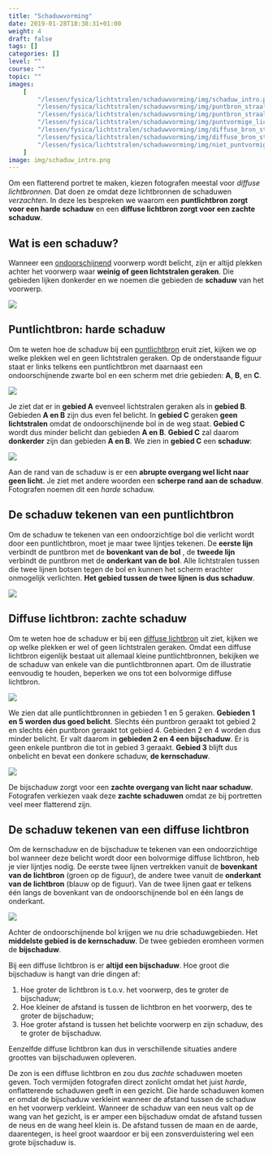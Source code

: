 ```yaml
---
title: "Schaduwvorming"
date: 2019-01-28T18:38:31+01:00
weight: 4
draft: false
tags: []
categories: []
level: ""
course: ""
topic: ""
images:
    [
        "/lessen/fysica/lichtstralen/schaduwvorming/img/schaduw_intro.png",
        "/lessen/fysica/lichtstralen/schaduwvorming/img/puntbron_straal_schaduwen.png",
        "/lessen/fysica/lichtstralen/schaduwvorming/img/puntbron_straal_schaduwen_resultaat.png",
        "/lessen/fysica/lichtstralen/schaduwvorming/img/puntvormige_lichtbron.png",
        "/lessen/fysica/lichtstralen/schaduwvorming/img/diffuse_bron_straal_schaduwen.png",
        "/lessen/fysica/lichtstralen/schaduwvorming/img/diffuse_bron_straal_schaduwen_resultaat.png",
        "/lessen/fysica/lichtstralen/schaduwvorming/img/niet_puntvormige_lichtbron.png",
    ]
image: img/schaduw_intro.png
---
```


Om een flatterend portret te maken, kiezen fotografen meestal voor _diffuse
lichtbronnen_. Dat doen ze omdat deze lichtbronnen de schaduwen _verzachten_.
In deze les bespreken we waarom een **puntlichtbron zorgt voor een harde
schaduw** en een **diffuse lichtbron zorgt voor een zachte schaduw**.

## Wat is een schaduw?

Wanneer een [ondoorschijnend](absorberen_reflecteren_doorlaten#licht-doorlaten)
voorwerp wordt belicht, zijn er altijd plekken achter
het voorwerp waar **weinig of geen lichtstralen geraken**. Die gebieden lijken
donkerder en we noemen die gebieden de **schaduw** van het voorwerp.

![](img/schaduw_intro.png)

## Puntlichtbron: harde schaduw

Om te weten hoe de schaduw bij een
[puntlichtbron](lichtbronnen#puntvormige-en-diffuse-lichtbronnen) eruit
ziet, kijken we op welke plekken wel en geen lichtstralen geraken. Op de
onderstaande figuur staat er links telkens een puntlichtbron met daarnaast een
ondoorschijnende zwarte bol en een scherm met drie gebieden: **A**, **B**, en
**C**.

![](img/puntbron_straal_schaduwen.png)

Je ziet dat er in **<span class="green">gebied A</span>** evenveel lichtstralen
geraken als in **<span class="green">gebied B</span>**. Gebieden **<span class="green">A en B</span>** zijn dus even fel belicht. In
**<span class="dark-red">gebied C</span>** geraken **geen lichtstralen** omdat de
ondoorschijnende bol in de weg staat.
**<span class="dark-red">Gebied C</span>** wordt dus minder belicht dan gebieden
**<span class="green">A en B</span>**. **<span class="dark-red">Gebied C</span>** zal
daarom **donkerder** zijn dan gebieden
**<span class="green">A en B</span>**. We zien in
**<span class="dark-red">gebied C</span>** een **schaduw**:

![](img/puntbron_straal_schaduwen_resultaat.png)

Aan de rand van de schaduw is er een **abrupte overgang wel licht naar geen
licht**. Je ziet met andere woorden een **scherpe rand aan de schaduw**.
Fotografen noemen dit een _harde_ schaduw.

## De schaduw tekenen van een puntlichtbron

Om de schaduw te tekenen van een ondoorzichtige bol die verlicht wordt door een
puntlichtbron, moet je maar twee lijntjes tekenen. De **eerste lijn** verbindt
de puntbron met de **bovenkant van de bol** , de **tweede lijn** verbindt de
puntbron met de **onderkant van de bol**. Alle lichtstralen tussen die twee
lijnen botsen tegen de bol en kunnen het scherm erachter onmogelijk verlichten.
**Het gebied tussen de twee lijnen is dus schaduw**.

![](img/puntvormige_lichtbron.png)

## Diffuse lichtbron: zachte schaduw

Om te weten hoe de schaduw er bij een [diffuse
lichtbron](lichtbronnen#puntvormige-en-diffuse-lichtbronnen) uit ziet, kijken
we op welke plekken er wel of geen lichtstralen geraken.  Omdat een diffuse
lichtbron eigenlijk bestaat uit allemaal kleine puntlichtbronnen, bekijken we
de schaduw van enkele van die puntlichtbronnen apart. <Mute>Om de
illustratie eenvoudig te houden, beperken we ons tot een bolvormige diffuse
lichtbron.</Mute>

![](img/diffuse_bron_straal_schaduwen.png)

We zien dat alle puntlichtbronnen in gebieden 1 en 5 geraken. **Gebieden 1 en 5
worden dus goed belicht**.
Slechts één puntbron geraakt tot gebied 2
en slechts één puntbron geraakt tot gebied 4.
Gebieden 2 en 4 worden dus minder belicht. Er valt daarom in **gebieden 2 en 4
een bijschaduw**. Er is geen enkele puntbron die tot in gebied 3 geraakt.
**Gebied 3** blijft dus onbelicht en bevat een donkere schaduw, **de kernschaduw**.

![](img/diffuse_bron_straal_schaduwen_resultaat.png)

De bijschaduw zorgt voor een **zachte overgang van licht naar schaduw**.
Fotografen verkiezen vaak deze **zachte schaduwen** omdat ze bij portretten
veel meer flatterend zijn.

## De schaduw tekenen van een diffuse lichtbron

Om de kernschaduw en de bijschaduw te tekenen van een ondoorzichtige bol
wanneer deze belicht wordt door een <Mute>bolvormige</Mute> diffuse
lichtbron, heb je vier lijntjes nodig. De eerste twee lijnen vertrekken vanuit
de **bovenkant van de lichtbron** <Mute>(groen op de figuur)</Mute>, de andere
twee vanuit de **onderkant van de lichtbron** <Mute>(blauw op de figuur)</Mute>.
Van de twee lijnen gaat er telkens één langs de bovenkant van de
ondoorschijnende bol en één langs de onderkant.

![](img/niet_puntvormige_lichtbron.png)

Achter de ondoorschijnende bol krijgen we nu drie schaduwgebieden. Het **middelste
gebied is de kernschaduw**. De twee gebieden eromheen vormen de **bijschaduw**.

<Expand title="Uitbreiding: grootte van de bijschaduw">

Bij een diffuse lichtbron is er **altijd een bijschaduw**. Hoe groot die bijschaduw is hangt van drie dingen af:

1. Hoe groter de lichtbron is t.o.v. het voorwerp, des te groter de bijschaduw;
2. Hoe kleiner de afstand is tussen de lichtbron en het voorwerp, des te groter de bijschaduw;
3. Hoe groter afstand is tussen het belichte voorwerp en zijn schaduw, des te groter de bijschaduw.

Eenzelfde diffuse lichtbron kan dus in verschillende situaties andere groottes
van bijschaduwen opleveren.

</Expand>

<Expand title="Uitbreiding: hard zonlicht">

De zon is een diffuse lichtbron en zou dus _zachte_ schaduwen moeten geven.
Toch vermijden fotografen direct zonlicht omdat het juist _harde_,
onflatterende schaduwen geeft in een gezicht. Die harde schaduwen komen er
omdat de bijschaduw verkleint wanneer de afstand tussen de schaduw en het
voorwerp verkleint. Wanneer de schaduw van een neus valt op de wang van het
gezicht, is er amper een bijschaduw omdat de afstand tussen de neus en de wang
heel klein is. De afstand tussen de maan en de aarde, daarentegen, is heel groot
waardoor er bij een zonsverduistering wel een grote bijschaduw is.

</Expand>
